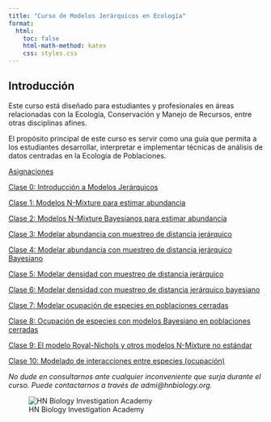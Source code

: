 ---
title: "Curso de Modelos Jerárquicos en Ecología"
format:
  html:
    toc: false
    html-math-method: katex
    css: styles.css
---

## Introducción

Este curso está diseñado para estudiantes y profesionales en áreas relacionadas con la Ecología, Conservación y Manejo de Recursos, entre otras disciplinas afines.

El propósito principal de este curso es servir como una guía que permita a los estudiantes desarrollar, interpretar e implementar técnicas de análisis de datos centradas en la Ecología de Poblaciones.

[Asignaciones](Asiganciones.html)

[Clase 0: Introducción a Modelos Jerárquicos](Clase1.html)

[Clase 1: Modelos N-Mixture para estimar abundancia](Clase2.html)

[Clase 2: Modelos N-Mixture Bayesianos para estimar abundancia](Clase2.html)

[Clase 3: Modelar abundancia con muestreo de distancia jerárquico](Clase3.html)

[Clase 4: Modelar abundancia con muestreo de distancia jerárquico Bayesiano](Clase3.html)

[Clase 5: Modelar densidad con muestreo de distancia jerárquico](Clase4.html)

[Clase 6: Modelar densidad con muestreo de distancia jerárquico bayesiano](Clase4.html)

[Clase 7: Modelar ocupación de especies en poblaciones cerradas](Clase5.html)

[Clase 8: Ocupación de especies con modelos Bayesiano en poblaciones cerradas](Clase5.html)

[Clase 9: El modelo Royal-Nichols y otros modelos N-Mixture no estándar](Clase6.html)

[Clase 10: Modelado de interacciones entre especies (ocupación)](Clase7.html)


*No dude en consultarnos ante cualquier inconveniente que surja durante el curso. Puede contactarnos a través de admi@hnbiology.org.*


![HN Biology Investigation Academy](HN Cursos publicidad/HN Biology Inv large.jpg)



